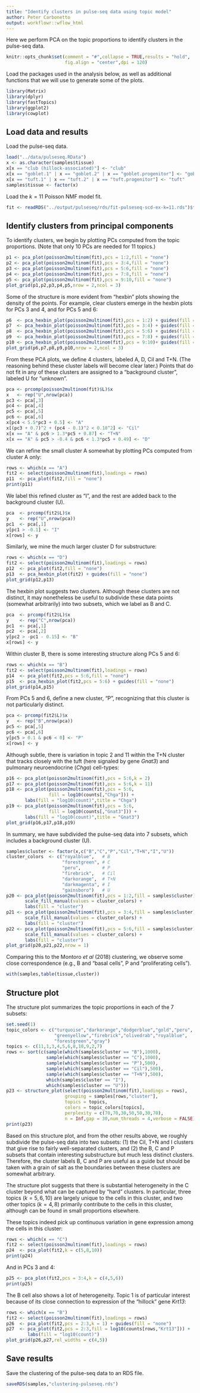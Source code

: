 ```yaml
---
title: "Identify clusters in pulse-seq data using topic model"
author: Peter Carbonetto
output: workflowr::wflow_html
---
```


Here we perform PCA on the topic proportions to identify clusters in
the pulse-seq data. 

```r
knitr::opts_chunk$set(comment = "#",collapse = TRUE,results = "hold",
                      fig.align = "center",dpi = 120)
```

Load the packages used in the analysis below, as well as additional
functions that we will use to generate some of the plots.

```r
library(Matrix)
library(dplyr)
library(fastTopics)
library(ggplot2)
library(cowplot)
```

Load data and results
---------------------

Load the pulse-seq data.

```r
load("../data/pulseseq.RData")
x <- as.character(samples$tissue)
x[x == "club (hillock-associated)"] <- "club"
x[x == "goblet.1" | x == "goblet.2" | x == "goblet.progenitor"] <- "goblet"
x[x == "tuft.1" | x == "tuft.2" | x == "tuft.progenitor"] <- "tuft"
samples$tissue <- factor(x)
```

Load the $k = 11$ Poisson NMF model fit.

```r
fit <- readRDS("../output/pulseseq/rds/fit-pulseseq-scd-ex-k=11.rds")$fit
```

Identify clusters from principal components
-------------------------------------------

To identify clusters, we begin by plotting PCs computed from the topic
proportions. (Note that only 10 PCs are needed for 11 topics.)

```r
p1 <- pca_plot(poisson2multinom(fit),pcs = 1:2,fill = "none")
p2 <- pca_plot(poisson2multinom(fit),pcs = 3:4,fill = "none")
p3 <- pca_plot(poisson2multinom(fit),pcs = 5:6,fill = "none")
p4 <- pca_plot(poisson2multinom(fit),pcs = 7:8,fill = "none")
p5 <- pca_plot(poisson2multinom(fit),pcs = 9:10,fill = "none")
plot_grid(p1,p2,p3,p4,p5,nrow = 2,ncol = 3)
```

Some of the structure is more evident from "hexbin" plots showing the
density of the points. For example, clear clusters emerge in the
hexbin plots for PCs 3 and 4, and for PCs 5 and 6:

```r
p6  <- pca_hexbin_plot(poisson2multinom(fit),pcs = 1:2) + guides(fill = "none")
p7  <- pca_hexbin_plot(poisson2multinom(fit),pcs = 3:4) + guides(fill = "none")
p8  <- pca_hexbin_plot(poisson2multinom(fit),pcs = 5:6) + guides(fill = "none")
p9  <- pca_hexbin_plot(poisson2multinom(fit),pcs = 7:8) + guides(fill = "none")
p10 <- pca_hexbin_plot(poisson2multinom(fit),pcs = 9:10)+ guides(fill = "none")
plot_grid(p6,p7,p8,p9,p10,nrow = 2,ncol = 3)
```

From these PCA plots, we define 4 clusters, labeled A, D, Cil and
T+N. (The reasoning behind these cluster labels will become clear
later.) Points that do not fit in any of these clusters are assigned
to a "background cluster", labeled U for "unknown".

```r
pca <- prcomp(poisson2multinom(fit)$L)$x
x   <- rep("U",nrow(pca))
pc3 <- pca[,3]
pc4 <- pca[,4]
pc5 <- pca[,5]
pc6 <- pca[,6]
x[pc4 < 5.5*pc3 + 0.5] <- "A"
x[(pc3 + 0.7)^2 + (pc4 - 0.1)^2 < 0.18^2] <- "Cil"
x[x == "A" & pc6 > 1.3*pc5 + 0.87] <- "T+N"
x[x == "A" & pc5 > -0.4 & pc6 < 1.3*pc5 + 0.49] <- "D"
```

We can refine the small cluster A somewhat by plotting PCs computed
from cluster A only:

```r
rows <- which(x == "A")
fit2 <- select(poisson2multinom(fit),loadings = rows)
p11  <- pca_plot(fit2,fill = "none")
print(p11)
```

We label this refined cluster as "I", and the rest are added back to
the background cluster (U).

```r
pca  <- prcomp(fit2$L)$x
y    <- rep("U",nrow(pca))
pc1  <- pca[,1]
y[pc1 > -0.1] <- "I"
x[rows] <- y
```

Similarly, we mine the much larger cluster D for substructure:

```r
rows <- which(x == "D")
fit2 <- select(poisson2multinom(fit),loadings = rows)
p12  <- pca_plot(fit2,fill = "none")
p13  <- pca_hexbin_plot(fit2) + guides(fill = "none")
plot_grid(p12,p13)
```

The hexbin plot suggests two clusters. Although these clusters are not
distinct, it may nonetheless be useful to subdivide these data points
(somewhat arbitrarily) into two subsets, which we label as B and C.

```r
pca  <- prcomp(fit2$L)$x
y    <- rep("C",nrow(pca))
pc1  <- pca[,1]
pc2  <- pca[,2]
y[pc2 > -pc1 - 0.15] <- "B"
x[rows] <- y
```

Within cluster B, there is some interesting structure along PCs 5 and
6:

```r
rows <- which(x == "B")
fit2 <- select(poisson2multinom(fit),loadings = rows)
p14  <- pca_plot(fit2,pcs = 5:6,fill = "none")
p15  <- pca_hexbin_plot(fit2,pcs = 5:6) + guides(fill = "none")
plot_grid(p14,p15)
```

From PCs 5 and 6, define a new cluster, "P", recognizing that this
cluster is not particularly distinct.

```r
pca <- prcomp(fit2$L)$x
y   <- rep("B",nrow(pca))
pc5 <- pca[,5]
pc6 <- pca[,6]
y[pc5 > 0.1 & pc6 < 0] <- "P"
x[rows] <- y
```

Although subtle, there is variation in topic 2 and 11 within the T+N
cluster that tracks closely with the tuft (here signaled by gene
*Gnat3*) and pulmonary neuroendocrine (*Chga*) cell-types:

```r
p16 <- pca_plot(poisson2multinom(fit),pcs = 5:6,k = 2)
p17 <- pca_plot(poisson2multinom(fit),pcs = 5:6,k = 11)
p18 <- pca_plot(poisson2multinom(fit),pcs = 5:6,
                fill = log10(counts[,"Chga"])) +
       labs(fill = "log10(count)",title = "Chga")
p19 <- pca_plot(poisson2multinom(fit),pcs = 5:6,
                fill = log10(counts[,"Gnat3"])) +
       labs(fill = "log10(count)",title = "Gnat3")
plot_grid(p16,p17,p18,p19)
```

In summary, we have subdivided the pulse-seq data into 7 subsets,
which includes a background cluster (U).

```r
samples$cluster <- factor(x,c("B","C","P","Cil","T+N","I","U"))
cluster_colors  <- c("royalblue",   # B
                     "forestgreen", # C
                     "peru",        # P
                     "firebrick",   # Cil
 					 "darkorange",  # T+N
					 "darkmagenta", # I
                     "gainsboro")   # U
p20 <- pca_plot(poisson2multinom(fit),pcs = 1:2,fill = samples$cluster) +
       scale_fill_manual(values = cluster_colors) +
       labs(fill = "cluster")
p21 <- pca_plot(poisson2multinom(fit),pcs = 3:4,fill = samples$cluster) +
       scale_fill_manual(values = cluster_colors) +
       labs(fill = "cluster")
p22 <- pca_plot(poisson2multinom(fit),pcs = 5:6,fill = samples$cluster) +
       scale_fill_manual(values = cluster_colors) +
       labs(fill = "cluster")
plot_grid(p20,p21,p22,nrow = 1)
```

Comparing this to the Montoro *et al* (2018) clustering, we observe
some close correspondence (e.g., B and "basal cells", P and
"proliferating cells").

```r
with(samples,table(tissue,cluster))
```

Structure plot
--------------

The structure plot summarizes the topic proportions in each of the 7
subsets:

```r
set.seed(1)
topic_colors <- c("turquoise","darkorange","dodgerblue","gold","peru",
                  "greenyellow","firebrick","olivedrab","royalblue",
                  "forestgreen","gray")
topics <- c(11,1,3,4,5,6,8,10,9,2,7)
rows <- sort(c(sample(which(samples$cluster == "B"),1000),
               sample(which(samples$cluster == "C"),1000),
               sample(which(samples$cluster == "P"),500),
               sample(which(samples$cluster == "Cil"),500),
               sample(which(samples$cluster == "T+N"),500),
               which(samples$cluster == "I"),
               which(samples$cluster == "U")))
p23 <- structure_plot(select(poisson2multinom(fit),loadings = rows),
                      grouping = samples[rows,"cluster"],
                      topics = topics,
   		 			  colors = topic_colors[topics],
		 			  perplexity = c(70,70,30,50,50,30,70),
                      n = Inf,gap = 30,num_threads = 4,verbose = FALSE)
print(p23)
```

Based on this structure plot, and from the other results above, we
roughly subdivide the pulse-seq data into two subsets: (1) the Cil,
T+N and I clusters that give rise to fairly well-separated clusters,
and (2) the B, C and P subsets that contain interesting substructure
but much less distinct clusters. Therefore, the cluster labels B, C and
P are useful as a guide but should be taken with a grain of salt as
the boundaries between these clusters are somewhat arbitrary.

The structure plot suggests that there is substantial heterogeneity in
the C cluster beyond what can be captured by "hard" clusters. In
particular, three topics ($k = 5, 6, 10$) are largely unique to the
cells in this cluster, and two other topics ($k = 4, 8$) primarily
contribute to the cells in this cluster, although can be found in
small proportions elsewhere.

These topics indeed pick up continuous variation in gene expression
among the cells in this cluster:

```r
rows <- which(x == "C")
fit2 <- select(poisson2multinom(fit),loadings = rows)
p24  <- pca_plot(fit2,k = c(5,8,10))
print(p24)
```

And in PCs 3 and 4:

```r
p25 <- pca_plot(fit2,pcs = 3:4,k = c(4,5,6))
print(p25)
```

The B cell also shows a lot of heterogeneity. Topic 1 is of particular
interest because of its close connection to expression of the "hillock"
gene *Krt13*:

```r
rows <- which(x == "B")
fit2 <- select(poisson2multinom(fit),loadings = rows)
p26  <- pca_plot(fit2,pcs = 2:3,k = 1) + guides(fill = "none")
p27  <- pca_plot(fit2,pcs = 2:3,fill = log10(counts[rows,"Krt13"])) +
        labs(fill = "log10(count)")
plot_grid(p26,p27,rel_widths = c(4,5))
```

Save results
------------

Save the clustering of the pulse-seq data to an RDS file.

```r
saveRDS(samples,"clustering-pulseseq.rds")
```
